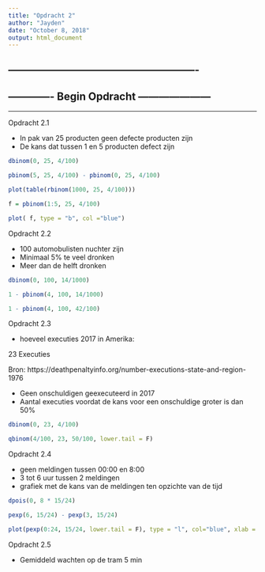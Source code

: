 ```yaml
---
title: "Opdracht 2"
author: "Jayden"
date: "October 8, 2018"
output: html_document
---
```


-------------------------------------------------------
-------------------------------------------------------
-------------   Begin Opdracht    ---------------------
-------------------------------------------------------
-------------------------------------------------------


Opdracht 2.1

-  In pak van 25 producten geen defecte producten zijn
- De kans dat tussen 1 en 5 producten defect zijn
```r
dbinom(0, 25, 4/100)

pbinom(5, 25, 4/100) - pbinom(0, 25, 4/100)

plot(table(rbinom(1000, 25, 4/100)))

f = pbinom(1:5, 25, 4/100)

plot( f, type = "b", col ="blue")
```

Opdracht 2.2

- 100 automobulisten nuchter zijn
- Minimaal 5% te veel dronken
- Meer dan de helft dronken
```r
dbinom(0, 100, 14/1000)

1 - pbinom(4, 100, 14/1000)

1 - pbinom(4, 100, 42/100)
```

Opdracht 2.3

- hoeveel executies 2017 in Amerika:

23 Executies

Bron: 
https://deathpenaltyinfo.org/number-executions-state-and-region-1976

- Geen onschuldigen geexecuteerd in 2017
- Aantal executies voordat de kans voor een onschuldige groter is dan 50%

```r
dbinom(0, 23, 4/100)

qbinom(4/100, 23, 50/100, lower.tail = F)

```

Opdracht 2.4

- geen meldingen tussen 00:00 en 8:00
- 3 tot 6 uur tussen 2 meldingen
- grafiek met de kans van de meldingen ten opzichte van de tijd
```r
dpois(0, 8 * 15/24)

pexp(6, 15/24) - pexp(3, 15/24)

plot(pexp(0:24, 15/24, lower.tail = F), type = "l", col="blue", xlab = "Aantal uren", ylab = "Kans op volgende melding")
```


Opdracht 2.5

- Gemiddeld wachten op de tram
5 min